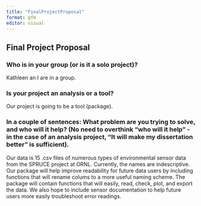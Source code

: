 ```yaml
---
title: "FinalProjectProposal"
format: gfm
editor: visual
---
```


## Final Project Proposal

### Who is in your group (or is it a solo project)?

Kathleen an I are in a group.

### Is your project an analysis or a tool?

Our project is going to be a tool (package). 

### In a couple of sentences: What problem are you trying to solve, and who will it help? (No need to overthink "who will it help" - in the case of an analysis project, "It will make my dissertation better" is sufficient).

Our data is 15 .csv files of numerous types of environmental sensor data from the SPRUCE project at ORNL. Currently, the names are indescriptive. Our package will help improve readability for future data users by including functions that will rename colums to a more useful naming scheme. The package will contain functions that will easily, read, check, plot, and export the data. We also hope to include sensor documentation to help future users more easily troubleshoot error readings. 


